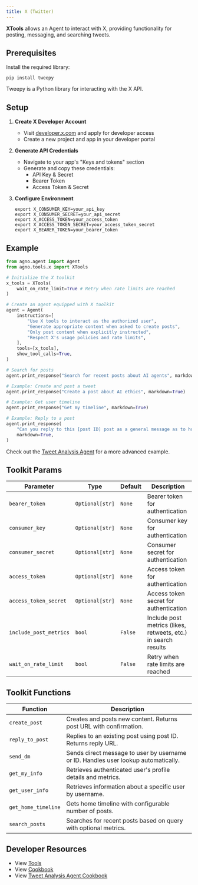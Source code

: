 ```yaml
---
title: X (Twitter)
---
```


**XTools** allows an Agent to interact with X, providing functionality for posting, messaging, and searching tweets.

## Prerequisites

Install the required library:

```shell
pip install tweepy
```

<Info>Tweepy is a Python library for interacting with the X API.</Info>

## Setup

1. **Create X Developer Account**
   - Visit [developer.x.com](https://developer.x.com) and apply for developer access
   - Create a new project and app in your developer portal

2. **Generate API Credentials**
   - Navigate to your app's "Keys and tokens" section
   - Generate and copy these credentials:
     - API Key & Secret
     - Bearer Token  
     - Access Token & Secret

3. **Configure Environment**
   ```shell
   export X_CONSUMER_KEY=your_api_key
   export X_CONSUMER_SECRET=your_api_secret
   export X_ACCESS_TOKEN=your_access_token
   export X_ACCESS_TOKEN_SECRET=your_access_token_secret
   export X_BEARER_TOKEN=your_bearer_token
   ```

## Example

```python cookbook/tools/x_tools.py
from agno.agent import Agent
from agno.tools.x import XTools

# Initialize the X toolkit
x_tools = XTools(
    wait_on_rate_limit=True # Retry when rate limits are reached
) 

# Create an agent equipped with X toolkit
agent = Agent(
    instructions=[
        "Use X tools to interact as the authorized user",
        "Generate appropriate content when asked to create posts",
        "Only post content when explicitly instructed",
        "Respect X's usage policies and rate limits",
    ],
    tools=[x_tools],
    show_tool_calls=True,
)

# Search for posts
agent.print_response("Search for recent posts about AI agents", markdown=True)

# Example: Create and post a tweet
agent.print_response("Create a post about AI ethics", markdown=True)

# Example: Get user timeline
agent.print_response("Get my timeline", markdown=True)

# Example: Reply to a post
agent.print_response(
    "Can you reply to this [post ID] post as a general message as to how great this project is: https://x.com/AgnoAgi",
    markdown=True,
)
```

<Note> Check out the [Tweet Analysis Agent](/examples/agents/tweet-analysis-agent) for a more advanced example. </Note>

## Toolkit Params

| Parameter               | Type                | Default | Description                                                      |
| ----------------------- | ------------------- | ------- | ---------------------------------------------------------------- |
| `bearer_token`          | `Optional[str]`     | `None`  | Bearer token for authentication                                  |
| `consumer_key`          | `Optional[str]`     | `None`  | Consumer key for authentication                                  |
| `consumer_secret`       | `Optional[str]`     | `None`  | Consumer secret for authentication                               |
| `access_token`          | `Optional[str]`     | `None`  | Access token for authentication                                  |
| `access_token_secret`   | `Optional[str]`     | `None`  | Access token secret for authentication                          |
| `include_post_metrics`  | `bool`              | `False` | Include post metrics (likes, retweets, etc.) in search results |
| `wait_on_rate_limit`    | `bool`              | `False` | Retry when rate limits are reached                               |

## Toolkit Functions

| Function              | Description                                                                                         |
| --------------------- | --------------------------------------------------------------------------------------------------- |
| `create_post`         | Creates and posts new content. Returns post URL with confirmation.                                 |
| `reply_to_post`       | Replies to an existing post using post ID. Returns reply URL.                                      |
| `send_dm`             | Sends direct message to user by username or ID. Handles user lookup automatically.                 |
| `get_my_info`         | Retrieves authenticated user's profile details and metrics.                                        |
| `get_user_info`       | Retrieves information about a specific user by username.                                           |
| `get_home_timeline`   | Gets home timeline with configurable number of posts.                                              |
| `search_posts`        | Searches for recent posts based on query with optional metrics.                                    |

## Developer Resources

- View [Tools](https://github.com/agno-agi/agno/blob/main/libs/agno/agno/tools/x.py)
- View [Cookbook](https://github.com/agno-agi/agno/blob/main/cookbook/tools/x_tools.py)
- View [Tweet Analysis Agent Cookbook](https://github.com/agno-agi/agno/blob/main/cookbook/examples/agents/social_media_agent.py)
